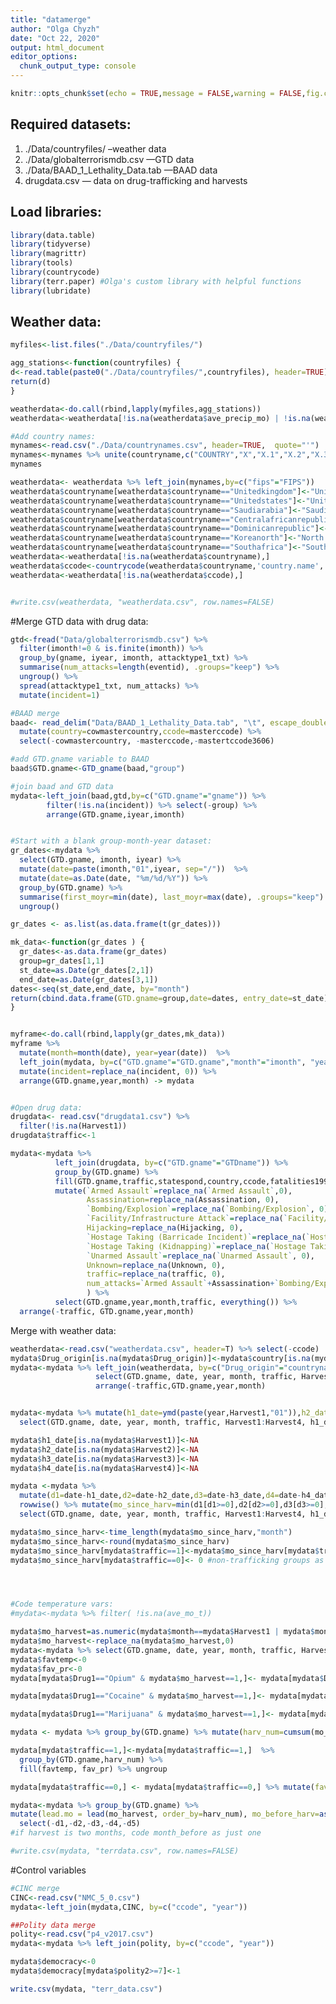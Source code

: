```yaml
---
title: "datamerge"
author: "Olga Chyzh"
date: "Oct 22, 2020"
output: html_document
editor_options: 
  chunk_output_type: console
---
```


```r
knitr::opts_chunk$set(echo = TRUE,message = FALSE,warning = FALSE,fig.cap = "...")
```
## Required datasets: 
1. ./Data/countryfiles/ --weather data
2. ./Data/globalterrorismdb.csv ---GTD data
3. ./Data/BAAD_1_Lethality_Data.tab ---BAAD data
4. drugdata.csv --- data on drug-trafficking and harvests 

## Load libraries:
```r
library(data.table)
library(tidyverse)
library(magrittr)
library(tools)
library(countrycode)
library(terr.paper) #Olga's custom library with helpful functions
library(lubridate)


```


## Weather data:
```r
myfiles<-list.files("./Data/countryfiles/")

agg_stations<-function(countryfiles) {
d<-read.table(paste0("./Data/countryfiles/",countryfiles), header=TRUE)
return(d)
}

weatherdata<-do.call(rbind,lapply(myfiles,agg_stations))
weatherdata<-weatherdata[!is.na(weatherdata$ave_precip_mo) | !is.na(weatherdata$ave_mo_t),]

#Add country names:
mynames<-read.csv("./Data/countrynames.csv", header=TRUE,  quote="'")
mynames<-mynames %>% unite(countryname,c("COUNTRY","X","X.1","X.2","X.3","X.4","X.5","X.6"), sep="") %>% mutate(countryname=toTitleCase(tolower(countryname)))
mynames

weatherdata<- weatherdata %>% left_join(mynames,by=c("fips"="FIPS"))
weatherdata$countryname[weatherdata$countryname=="Unitedkingdom"]<-"United Kingdom"
weatherdata$countryname[weatherdata$countryname=="Unitedstates"]<-"United States of America"
weatherdata$countryname[weatherdata$countryname=="Saudiarabia"]<-"Saudi Arabia"
weatherdata$countryname[weatherdata$countryname=="Centralafricanrepublic"]<-"Central African Republic"
weatherdata$countryname[weatherdata$countryname=="Dominicanrepublic"]<-"Dominican Republic"
weatherdata$countryname[weatherdata$countryname=="Koreanorth"]<-"North Korea"
weatherdata$countryname[weatherdata$countryname=="Southafrica"]<-"South Africa"
weatherdata<-weatherdata[!is.na(weatherdata$countryname),]
weatherdata$ccode<-countrycode(weatherdata$countryname,'country.name','cown', warn=FALSE)
weatherdata<-weatherdata[!is.na(weatherdata$ccode),]


#write.csv(weatherdata, "weatherdata.csv", row.names=FALSE)


```


#Merge GTD data with drug data:
```r
gtd<-fread("Data/globalterrorismdb.csv") %>% 
  filter(imonth!=0 & is.finite(imonth)) %>% 
  group_by(gname, iyear, imonth, attacktype1_txt) %>% 
  summarise(num_attacks=length(eventid), .groups="keep") %>% 
  ungroup() %>% 
  spread(attacktype1_txt, num_attacks) %>% 
  mutate(incident=1)

#BAAD merge
baad<- read_delim("Data/BAAD_1_Lethality_Data.tab", "\t", escape_double = FALSE, trim_ws = TRUE) %>% 
  mutate(country=cowmastercountry,ccode=masterccode) %>% 
  select(-cowmastercountry, -masterccode,-mastertccode3606)

#add GTD.gname variable to BAAD
baad$GTD.gname<-GTD_gname(baad,"group")

#join baad and GTD data
mydata<-left_join(baad,gtd,by=c("GTD.gname"="gname")) %>%
        filter(!is.na(incident)) %>% select(-group) %>%
        arrange(GTD.gname,iyear,imonth)


#Start with a blank group-month-year dataset:
gr_dates<-mydata %>% 
  select(GTD.gname, imonth, iyear) %>% 
  mutate(date=paste(imonth,"01",iyear, sep="/"))  %>% 
  mutate(date=as.Date(date, "%m/%d/%Y")) %>% 
  group_by(GTD.gname) %>% 
  summarise(first_moyr=min(date), last_moyr=max(date), .groups="keep") %>% 
  ungroup() 

gr_dates <- as.list(as.data.frame(t(gr_dates)))

mk_data<-function(gr_dates ) {
  gr_dates<-as.data.frame(gr_dates)
  group=gr_dates[1,1]
  st_date=as.Date(gr_dates[2,1])
  end_date=as.Date(gr_dates[3,1])
dates<-seq(st_date,end_date, by="month")
return(cbind.data.frame(GTD.gname=group,date=dates, entry_date=st_date))
}


myframe<-do.call(rbind,lapply(gr_dates,mk_data))
myframe %>% 
  mutate(month=month(date), year=year(date))  %>% 
  left_join(mydata, by=c("GTD.gname"="GTD.gname","month"="imonth", "year"="iyear")) %>% 
  mutate(incident=replace_na(incident, 0)) %>% 
  arrange(GTD.gname,year,month) -> mydata


#Open drug data:
drugdata<- read.csv("drugdata1.csv") %>% 
  filter(!is.na(Harvest1))
drugdata$traffic<-1

mydata<-mydata %>% 
          left_join(drugdata, by=c("GTD.gname"="GTDname")) %>% 
          group_by(GTD.gname) %>% 
          fill(GTD.gname,traffic,statespond,country,ccode,fatalities19982005,OrgAge,ordsize,terrStrong,degree,ContainRelig,ContainEthno,LeftNoReligEthno,PureRelig,PureEthno,ReligEthno,ContainRelig2,ContainEthno2,Islam, Harvest1, Harvest2,Harvest3,Harvest4) %>% 
          mutate(`Armed Assault`=replace_na(`Armed Assault`,0),
                 Assassination=replace_na(Assassination, 0),
                 `Bombing/Explosion`=replace_na(`Bombing/Explosion`, 0),
                 `Facility/Infrastructure Attack`=replace_na(`Facility/Infrastructure Attack`, 0),
                 Hijacking=replace_na(Hijacking, 0),
                 `Hostage Taking (Barricade Incident)`=replace_na(`Hostage Taking (Barricade Incident)`, 0),
                 `Hostage Taking (Kidnapping)`=replace_na(`Hostage Taking (Kidnapping)`, 0),
                 `Unarmed Assault`=replace_na(`Unarmed Assault`, 0),
                 Unknown=replace_na(Unknown, 0),
                 traffic=replace_na(traffic, 0),
                 num_attacks=`Armed Assault`+Assassination+`Bombing/Explosion`+`Facility/Infrastructure Attack`+Hijacking+`Hostage Taking (Barricade Incident)` +`Hostage Taking (Kidnapping)`+`Unarmed Assault`+Unknown
                 ) %>% 
          select(GTD.gname,year,month,traffic, everything()) %>%
  arrange(-traffic, GTD.gname,year,month)
```

Merge with weather data:
```r
weatherdata<-read.csv("weatherdata.csv", header=T) %>% select(-ccode)
mydata$Drug_origin[is.na(mydata$Drug_origin)]<-mydata$country[is.na(mydata$Drug_origin)]
mydata<-mydata %>% left_join(weatherdata, by=c("Drug_origin"="countryname", "month"="MONTH","year"="YEAR"))%>%
                   select(GTD.gname, date, year, month, traffic, Harvest1:Harvest4, opium_t, opium_pr,everything()) %>% 
                   arrange(-traffic,GTD.gname,year,month)


mydata<-mydata %>% mutate(h1_date=ymd(paste(year,Harvest1,"01")),h2_date=ymd(paste(year,Harvest2,"01")),h3_date=ymd(paste(year,Harvest3,"01")),h4_date=ymd(paste(year,Harvest4,"01")))  %>%
  select(GTD.gname, date, year, month, traffic, Harvest1:Harvest4, h1_date,h2_date,h3_date,h4_date,entry_date,everything())

mydata$h1_date[is.na(mydata$Harvest1)]<-NA
mydata$h2_date[is.na(mydata$Harvest2)]<-NA
mydata$h3_date[is.na(mydata$Harvest3)]<-NA
mydata$h4_date[is.na(mydata$Harvest4)]<-NA

mydata <-mydata %>%
  mutate(d1=date-h1_date,d2=date-h2_date,d3=date-h3_date,d4=date-h4_date,d5=date-entry_date) %>%
  rowwise() %>% mutate(mo_since_harv=min(d1[d1>=0],d2[d2>=0],d3[d3>=0],d4[d4>=0],d5[d5>=0],na.rm=T))%>%
  select(GTD.gname, date, year, month, traffic, Harvest1:Harvest4, h1_date,h2_date,h3_date,h4_date,entry_date,d1:d5,mo_since_harv,everything())

mydata$mo_since_harv<-time_length(mydata$mo_since_harv,"month")
mydata$mo_since_harv<-round(mydata$mo_since_harv)
mydata$mo_since_harv[mydata$traffic==1]<-mydata$mo_since_harv[mydata$traffic==1]+1 #code the month of harvest as 1, to be distinct from non-trafficking groups which are 0
mydata$mo_since_harv[mydata$traffic==0]<- 0 #non-trafficking groups as 0




#Code temperature vars: 
#mydata<-mydata %>% filter( !is.na(ave_mo_t))

mydata$mo_harvest=as.numeric(mydata$month==mydata$Harvest1 | mydata$month==mydata$Harvest2 | mydata$month==mydata$Harvest3 | mydata$month==mydata$Harvest4)
mydata$mo_harvest<-replace_na(mydata$mo_harvest,0)
mydata<-mydata %>% select(GTD.gname, date, year, month, traffic, Harvest1:Harvest4, h1_date,h2_date,h3_date,h4_date,entry_date,d1:d5,mo_since_harv,mo_harvest,everything())
mydata$favtemp<-0
mydata$fav_pr<-0
mydata[mydata$Drug1=="Opium" & mydata$mo_harvest==1,]<- mydata[mydata$Drug1=="Opium" & mydata$mo_harvest==1,] %>% mutate(favtemp=opium_t, fav_pr=opium_pr) 

mydata[mydata$Drug1=="Cocaine" & mydata$mo_harvest==1,]<- mydata[mydata$Drug1=="Cocaine" & mydata$mo_harvest==1,] %>% mutate(favtemp=coca_t, fav_pr=coca_pr)

mydata[mydata$Drug1=="Marijuana" & mydata$mo_harvest==1,]<- mydata[mydata$Drug1=="Marijuana" & mydata$mo_harvest==1,] %>% mutate(favtemp=mj_t, fav_pr=mj_pr) 

mydata <- mydata %>% group_by(GTD.gname) %>% mutate(harv_num=cumsum(mo_harvest)) %>% select(GTD.gname, date, year, month, traffic, Harvest1:Harvest4, h1_date,h2_date,h3_date,h4_date,entry_date,d1:d5,mo_since_harv,mo_harvest,harv_num,everything())

mydata[mydata$traffic==1,]<-mydata[mydata$traffic==1,]  %>% 
  group_by(GTD.gname,harv_num) %>%
  fill(favtemp, fav_pr) %>% ungroup  

mydata[mydata$traffic==0,] <- mydata[mydata$traffic==0,] %>% mutate(favtemp=0,fav_pr=0) %>% arrange(-traffic, GTD.gname, date)

mydata<-mydata %>% group_by(GTD.gname) %>%
mutate(lead.mo = lead(mo_harvest, order_by=harv_num), mo_before_harv=as.numeric(lead.mo==1 & mo_harvest==0)) %>% arrange(-traffic,GTD.gname,year,month) %>% select(GTD.gname, date, year, month, traffic, Harvest1:Harvest4, mo_harvest, mo_since_harv,harv_num,lead.mo,mo_before_harv,everything()) %>%
  select(-d1,-d2,-d3,-d4,-d5)
#if harvest is two months, code month_before as just one

#write.csv(mydata, "terrdata.csv", row.names=FALSE)

```


#Control variables
```r
#CINC merge
CINC<-read.csv("NMC_5_0.csv")
mydata<-left_join(mydata,CINC, by=c("ccode", "year"))

##Polity data merge
polity<-read.csv("p4_v2017.csv")
mydata<-mydata %>% left_join(polity, by=c("ccode", "year"))

mydata$democracy<-0
mydata$democracy[mydata$polity2>=7]<-1

write.csv(mydata, "terr_data.csv")

```


